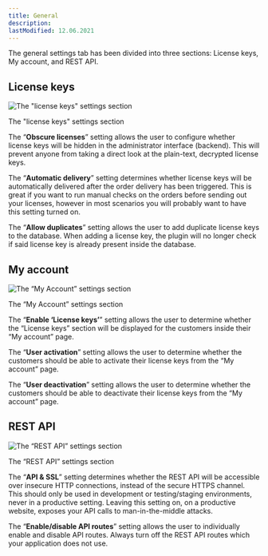 ```yaml
---
title: General
description:
lastModified: 12.06.2021
---
```


The general settings tab has been divided into three sections: License keys, My account, and REST API.

## License keys

![The "license keys" settings section](/images/docs/plugin-settings/general/license-keys.png)
<p className={"image-desc"}>The "license keys" settings section</p>

The “**Obscure licenses**” setting allows the user to configure whether license keys will be hidden in the administrator
interface (backend). This will prevent anyone from taking a direct look at the plain-text, decrypted license keys.

The “**Automatic delivery**” setting determines whether license keys will be automatically delivered after the order
delivery has been triggered. This is great if you want to run manual checks on the orders before sending out your licenses,
however in most scenarios you will probably want to have this setting turned on.

The “**Allow duplicates**” setting allows the user to add duplicate license keys to the database. When adding a license
key, the plugin will no longer check if said license key is already present inside the database.

## My account

![The “My Account” settings section](/images/docs/plugin-settings/general/my-account.png)
<p className={"image-desc"}>The “My Account” settings section</p>

The “**Enable ‘License keys’**” setting allows the user to determine whether the “License keys” section will be displayed
for the customers inside their “My account” page.

The “**User activation**” setting allows the user to determine whether the customers should be able to activate their
license keys from the “My account” page.

The “**User deactivation**” setting allows the user to determine whether the customers should be able to deactivate their
license keys from the “My account” page.

## REST API

![The “REST API” settings section](/images/docs/plugin-settings/general/rest-api.png)
<p className={"image-desc"}>The “REST API” settings section</p>

The “**API & SSL**” setting determines whether the REST API will be accessible over insecure HTTP connections, instead of
the secure HTTPS channel. This should only be used in development or testing/staging environments, never in a
productive setting. Leaving this setting on, on a productive website, exposes your API calls to man-in-the-middle attacks.

The “**Enable/disable API routes**” setting allows the user to individually enable and disable API routes. Always turn off
the REST API routes which your application does not use.
